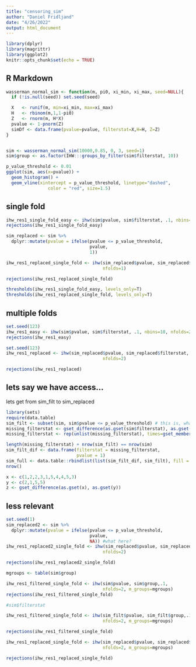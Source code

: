 ```yaml
---
title: "censoring_sim"
author: "Daniel Fridljand"
date: "4/26/2022"
output: html_document
---
```


```r
library(dplyr)
library(magrittr)
library(ggplot2)
knitr::opts_chunk$set(echo = TRUE)
```

## R Markdown


```r
wasserman_normal_sim <- function(m, pi0, xi_min, xi_max, seed=NULL){
  if (!is.null(seed)) set.seed(seed)

  X   <- runif(m, min=xi_min, max=xi_max)
  H   <- rbinom(m,1,1-pi0)
  Z   <- rnorm(m, H*X)
  pvalue <- 1-pnorm(Z)
  simDf <- data.frame(pvalue=pvalue, filterstat=X,H=H, Z=Z)
}


sim <- wasserman_normal_sim(10000,0.85, 0, 3, seed=1)
sim$group <- as.factor(IHW:::groups_by_filter(sim$filterstat, 10))
```

```r
p_value_threshold <- 0.01
ggplot(sim, aes(x=pvalue)) + 
  geom_histogram() +
  geom_vline(xintercept = p_value_threshold, linetype="dashed", 
                color = "red", size=1.5)
```
## single fold 

```r
ihw_res1_single_fold_easy <- ihw(sim$pvalue, sim$filterstat, .1, nbins=10, nfolds=1)
rejections(ihw_res1_single_fold_easy)
```

```r
sim_replaced <- sim %>%
  dplyr::mutate(pvalue = ifelse(pvalue <= p_value_threshold,
                                pvalue,
                                1))

ihw_res1_replaced_single_fold <- ihw(sim_replaced$pvalue, sim_replaced$filterstat,.1, nbins=10,
                                     nfolds=1)

rejections(ihw_res1_replaced_single_fold)
```


```r
thresholds(ihw_res1_single_fold_easy, levels_only=T)
thresholds(ihw_res1_replaced_single_fold, levels_only=T)
```

## multiple folds


```r
set.seed(123)
ihw_res1_easy <- ihw(sim$pvalue, sim$filterstat, .1, nbins=10, nfolds=2)
rejections(ihw_res1_easy)
```

```r
set.seed(123)
ihw_res1_replaced <- ihw(sim_replaced$pvalue, sim_replaced$filterstat, .1, nbins=10,
                                     nfolds=2)

rejections(ihw_res1_replaced)
```

## lets say we have access...
lets get from sim_filt to sim_replaced
```r
library(sets)
require(data.table)
sim_filt <- subset(sim, sim$pvalue <= p_value_threshold) # this is, what we actually have access to 
missing_filterstat <- gset_difference(as.gset(sim$filterstat), as.gset(sim_filt$filterstat)) 
missing_filterstat <- rep(unlist(missing_filterstat), times=gset_memberships(missing_filterstat))

length(missing_filterstat) + nrow(sim_filt) == nrow(sim)
sim_filt_dif <- data.frame(filterstat = missing_filterstat,
                           pvalue = 1)
sim_full <- data.table::rbindlist(list(sim_filt_dif, sim_filt), fill = TRUE)
nrow()
```

```r
x <- c(1,2,2,3,1,5,4,4,5,3) 
y <- c(2,1,5,5)
z <- gset_difference(as.gset(x), as.gset(y)) 
```

## less relevant
```r
set.seed(1)
sim_replaced2 <- sim %>%
  dplyr::mutate(pvalue = ifelse(pvalue <= p_value_threshold,
                                pvalue,
                                NA)) #what here?
ihw_res1_replaced2_single_fold <- ihw(sim_replaced$pvalue, sim_replaced$filterstat,.1, nbins=10,
                                     nfolds=2)

rejections(ihw_res1_replaced2_single_fold)
```

```r
mgroups <- table(sim$group)

ihw_res1_filtered_single_fold <- ihw(sim$pvalue, sim$group,.1, 
                                     nfolds=2, m_groups=mgroups)
rejections(ihw_res1_filtered_single_fold)
```

```r
#sim$filterstat

ihw_res1_filtered_single_fold <- ihw(sim_filt$pvalue, sim_filt$group,.1, 
                                     nfolds=2, m_groups=mgroups)

rejections(ihw_res1_filtered_single_fold)
```

```r
ihw_res1_replaced_single_fold <- ihw(sim_replaced$pvalue, sim_replaced$group,.1, 
                                     nfolds=2, m_groups=mgroups)

rejections(ihw_res1_replaced_single_fold)
```
